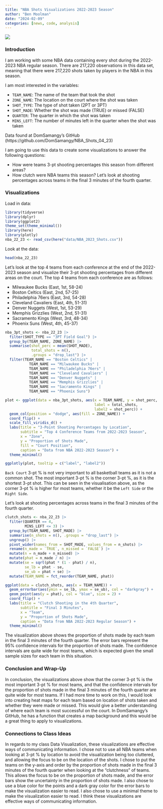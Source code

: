```yaml
---
title: "NBA Shots Visualizations 2022-2023 Season"
author: "Ben Moolman"
date: "2024-02-09"
categories: [news, code, analysis]
---
```


![](image.jpg)

### Introduction

I am working with some NBA data containing every shot during the 2022-2023 NBA regular season. There are 217,220 observations in this data set, meaning that there were 217,220 shots taken by players in the NBA in this season.

I am most interested in the variables:

  * `TEAM_NAME`: The name of the team that took the shot
  * `ZONE_NAME`: The location on the court where the shot was taken
  * `SHOT_TYPE`: The type of shot taken (2PT or 3PT)
  * `SHOT_MADE`: Whether the shot was made (TRUE) or missed (FALSE)
  * `QUARTER`: The quarter in which the shot was taken
  * `MINS_LEFT`: The number of minutes left in the quarter when the shot was taken

Data found at DomSamangy's GitHub (https://github.com/DomSamangy/NBA_Shots_04_23)

I am going to use this data to create some visualizations to answer the following questions:

  * How were teams 3-pt shooting percentages this season from different areas?
  * How clutch were NBA teams this season? Let's look at shooting percentages across teams in the final 3 minutes of the fourth quarter.
  
### Visualizations

Load in data:
```r
library(tidyverse)
library(dplyr)
library(ggplot2)
theme_set(theme_minimal())
library(here)
library(plotly)
nba_22_23 <- read_csv(here("data/NBA_2023_Shots.csv"))
```

Look at the data:
```r
head(nba_22_23)
```

Let's look at the top 4 teams from each conference at the end of the 2022-2023 season and visualize their 3-pt shooting percentages from different areas on the court. The top 4 teams from each conference are as follows:

  * Milwaukee Bucks (East, 1st, 58-24)
  * Boston Celtics (East, 2nd, 57-25)
  * Philadelphia 76ers (East, 3rd, 54-28)
  * Cleveland Cavaliers (East, 4th, 51-31)
  * Denver Nuggets (West, 1st, 53-29)
  * Memphis Grizzlies (West, 2nd, 51-31)
  * Sacramento Kings (West, 3rd, 48-34)
  * Phoenix Suns (West, 4th, 45-37)

```r
nba_3pt_shots <- nba_22_23 |>
  filter(SHOT_TYPE == "3PT Field Goal") |>
  group_by(TEAM_NAME, ZONE_NAME) |>
  summarise(shot_perc = mean(SHOT_MADE),
            total_shots = n(),
            .groups = "drop_last") |>
  filter(TEAM_NAME == "Boston Celtics" | 
           TEAM_NAME == "Milwaukee Bucks" | 
           TEAM_NAME == "Philadelphia 76ers" | 
           TEAM_NAME == "Cleveland Cavaliers" | 
           TEAM_NAME == "Denver Nuggets" | 
           TEAM_NAME == "Memphis Grizzlies" | 
           TEAM_NAME == "Sacramento Kings" | 
           TEAM_NAME == "Phoenix Suns")

plot <- ggplot(data = nba_3pt_shots, aes(x = TEAM_NAME, y = shot_perc, 
                                         label = total_shots,
                                         label2 = shot_perc)) +
  geom_col(position = "dodge", aes(fill = ZONE_NAME)) +
  coord_flip() +
  scale_fill_viridis_d() +
  labs(title = "3-Point Shooting Percentages by Location",
       subtitle = "Top 4 Conference Teams from 2022-2023 Season",
       x = "Zone",
       y = "Proportion of Shots Made",
       fill = "Court Position",
       caption = "Data from NBA 2022-2023 Season") +
  theme_minimal()

ggplotly(plot, tooltip = c("label", "label2"))


```
`Back Court` 3-pt % is not very important to all basketball teams as it is not a common shot. The most important 3-pt % is the corner 3-pt %, as it is the shortest 3-pt shot. This can be seen in the visualisation above, as the corner 3-pt % is higher for most teams, whether it be the `Left Side` or the `Right Side`.






Let's look at shooting percentages across teams in the final 3 minutes of the fourth quarter.
```r
clutch_shots <- nba_22_23 |>
  filter(QUARTER == 4,
         MINS_LEFT <= 3) |>
  group_by(TEAM_NAME, SHOT_MADE) |>
  summarise(n_shots = n(), .groups = "drop_last") |>
  ungroup() |>
  pivot_wider(names_from = SHOT_MADE, values_from = n_shots) |>
  rename(n_made = `TRUE`, n_missed = `FALSE`) |>
  mutate(n = n_made + n_missed) |>
  mutate(phat = n_made / n) |>
  mutate(se = sqrt(phat * (1 - phat) / n),
         se_lb = phat - se,
         se_ub = phat + se) |>
  mutate(TEAM_NAME = fct_reorder(TEAM_NAME, phat))

ggplot(data = clutch_shots, aes(x = TEAM_NAME)) +
  geom_errorbar(aes(ymin = se_lb, ymax = se_ub), col = "darkgray") +
  geom_point(aes(y = phat), col = "blue", size = 2) +
  coord_flip() +
  labs(title = "Clutch Shooting in the 4th Quarter",
       subtitle = "Final 3 Minutes",
       x = "Team",
       y = "Proportion of Shots Made",
       caption = "Data from NBA 2022-2023 Regular Season") +
  theme_minimal()
```
The visualization above shows the proportion of shots made by each team in the final 3 minutes of the fourth quarter. The error bars represent the 95% confidence intervals for the proportion of shots made. The confidence intervals are quite wide for most teams, which is expected given the small sample sizes for each team in this situation.

### Conclusion and Wrap-Up

In conclusion, the visualizations above show that the corner 3-pt % is the most important 3-pt % for most teams, and that the confidence intervals for the proportion of shots made in the final 3 minutes of the fourth quarter are quite wide for most teams. If I had more time to work on this, I would look into creating heat maps for each team based on location of shots taken and whether they were made or missed. This would give a better understanding of where each team is most successful on the court. In DomSamangy's GitHub, he has a function that creates a map background and this would be a great thing to apply to visualizations.

### Connections to Class Ideas

In regards to my class Data Visualization, these visualizations are effective ways of communicating information. I chose not to use all NBA teams when looking at 3-pt % by location to avoid the visualization being too cluttered, and allowing the focus to be on the location of the shots. I chose to put the teams on the y-axis and order by the proportion of shots made in the final 3 minutes of the fourth quarter when looking at the "clutchness" of teams. This allows the focus to be on the proportion of shots made, and the error bars show the uncertainty in the proportion of shots made. I also chose to use a blue color for the points and a dark gray color for the error bars to make the visualization easier to read. I also chose to use a minimal theme to make the visualization easier to read. I think these visualizations are effective ways of communicating information.